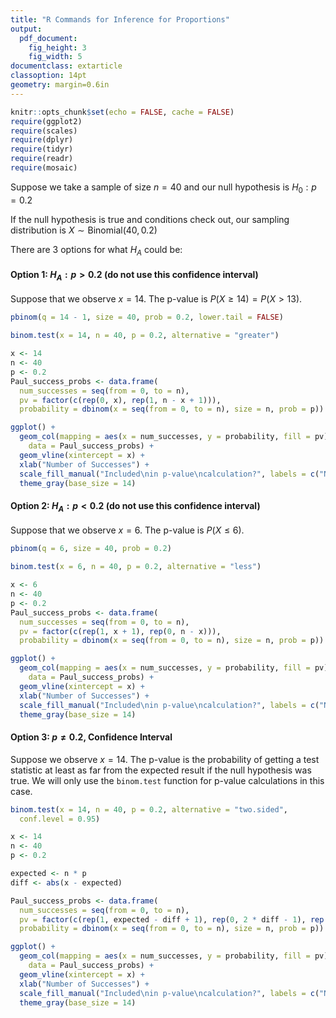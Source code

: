 ```yaml
---
title: "R Commands for Inference for Proportions"
output:
  pdf_document:
    fig_height: 3
    fig_width: 5
documentclass: extarticle
classoption: 14pt
geometry: margin=0.6in
---
```


```r
knitr::opts_chunk$set(echo = FALSE, cache = FALSE)
require(ggplot2)
require(scales)
require(dplyr)
require(tidyr)
require(readr)
require(mosaic)
```

\vspace{-0.5cm}

Suppose we take a sample of size $n = 40$ and our null hypothesis is $H_0: p = 0.2$

If the null hypothesis is true and conditions check out, our sampling distribution is $X \sim \text{Binomial}(40, 0.2)$ 

There are 3 options for what $H_A$ could be:

\vspace{-0.7cm}

#### Option 1: $H_A: p > 0.2$ (do not use this confidence interval)

Suppose that we observe $x = 14$.  The p-value is $P(X \geq 14) = P(X > 13)$.

```r
pbinom(q = 14 - 1, size = 40, prob = 0.2, lower.tail = FALSE)
```

```r
binom.test(x = 14, n = 40, p = 0.2, alternative = "greater")
```
\includegraphics{ss_greater}

```r
x <- 14
n <- 40
p <- 0.2
Paul_success_probs <- data.frame(
  num_successes = seq(from = 0, to = n),
  pv = factor(c(rep(0, x), rep(1, n - x + 1))),
  probability = dbinom(x = seq(from = 0, to = n), size = n, prob = p))

ggplot() +
  geom_col(mapping = aes(x = num_successes, y = probability, fill = pv),
    data = Paul_success_probs) +
  geom_vline(xintercept = x) +
  xlab("Number of Successes") +
  scale_fill_manual("Included\nin p-value\ncalculation?", labels = c("No", "Yes"), values = c("black", "red")) +
  theme_gray(base_size = 14)
```

#### Option 2: $H_A: p < 0.2$ (do not use this confidence interval)

Suppose that we observe $x = 6$.  The p-value is $P(X \leq 6)$.

```r
pbinom(q = 6, size = 40, prob = 0.2)
```

```r
binom.test(x = 6, n = 40, p = 0.2, alternative = "less")
```
\includegraphics{ss_less}

```r
x <- 6
n <- 40
p <- 0.2
Paul_success_probs <- data.frame(
  num_successes = seq(from = 0, to = n),
  pv = factor(c(rep(1, x + 1), rep(0, n - x))),
  probability = dbinom(x = seq(from = 0, to = n), size = n, prob = p))

ggplot() +
  geom_col(mapping = aes(x = num_successes, y = probability, fill = pv),
    data = Paul_success_probs) +
  geom_vline(xintercept = x) +
  xlab("Number of Successes") +
  scale_fill_manual("Included\nin p-value\ncalculation?", labels = c("No", "Yes"), values = c("black", "red")) +
  theme_gray(base_size = 14)
```

#### Option 3: $p \neq 0.2$, Confidence Interval

Suppose we observe $x = 14$.  The p-value is the probability of getting a test statistic at least as far from the expected result if the null hypothesis was true.  We will only use the `binom.test` function for p-value calculations in this case.

```r
binom.test(x = 14, n = 40, p = 0.2, alternative = "two.sided",
  conf.level = 0.95)
```

\includegraphics{ss_notequal}

```r
x <- 14
n <- 40
p <- 0.2

expected <- n * p
diff <- abs(x - expected)

Paul_success_probs <- data.frame(
  num_successes = seq(from = 0, to = n),
  pv = factor(c(rep(1, expected - diff + 1), rep(0, 2 * diff - 1), rep(1, n - 2 * diff - 1))),
  probability = dbinom(x = seq(from = 0, to = n), size = n, prob = p))

ggplot() +
  geom_col(mapping = aes(x = num_successes, y = probability, fill = pv),
    data = Paul_success_probs) +
  geom_vline(xintercept = x) +
  xlab("Number of Successes") +
  scale_fill_manual("Included\nin p-value\ncalculation?", labels = c("No", "Yes"), values = c("black", "red")) +
  theme_gray(base_size = 14)
```


